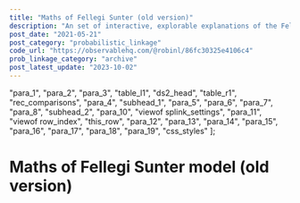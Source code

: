 ```yaml
---
title: "Maths of Fellegi Sunter (old version)"
description: "An set of interactive, explorable explanations of the Fellegi Sunter model of probabilistic record linkage.  This article shows how to compute the model"
post_date: "2021-05-21"
post_category: "probabilistic_linkage"
code_url: "https://observablehq.com/@robinl/86fc30325e4106c4"
prob_linkage_category: "archive"
post_latest_update: "2023-10-02"
---
```





  "para_1",
  "para_2",
  "para_3",
  "table_l1",
  "ds2_head",
  "table_r1",
  "rec_comparisons",
  "para_4",
  "subhead_1",
  "para_5",
  "para_6",
  "para_7",
  "para_8",
  "subhead_2",
  "para_10",
  "viewof splink_settings",
  "para_11",
  "viewof row_index",
  "this_row",
  "para_12",
  "para_13",
  "para_14",
  "para_15",
  "para_16",
  "para_17",
  "para_18",
  "para_19",
  "css_styles"
];

# Maths of Fellegi Sunter model (old version)

<ObservableNotebook notebook={notebook} cells={output_order} />